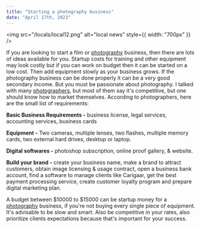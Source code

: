 ```yaml
---
title: "Starting a photography business"
date: "April 17th, 2023"
---
```


<img src="/locals/local12.png" alt="local news" style={{ width: "700px" }} />

If you are looking to start a film or [photography](https://www.adobe.com/ca/creativecloud/photography/discover/commercial-photography.html) business, then there are lots of ideas available for you. Startup costs for training and other equipment may look costly but if you can work on budget then it can be started on a low cost. Then add equipment slowly as your business grows. If the photography business can be done properly it can be a very good secondary income. But you must be passionate about photography. I talked with many [photographers](https://articles.bplans.com/successful-photography-business/), but most of them say it's competitive, but one should know how to market themselves. According to photographers, here are the small list of requirements:

**Basic Business Requirements -** business license, legal services, accounting services, business cards

**Equipment -** Two cameras, multiple lenses, two flashes, multiple memory cards, two external hard drives, desktop or laptop.

**Digital softwares -** photoshop subscription, online proof gallery, & website.

**Build your brand -** create your business name, make a brand to attract customers, obtain image licensing & usage contract, open a business bank account, find a software to manage clients like Carigaar, get the best payment processing service, create customer loyalty program and prepare digital marketing plan.

A budget between $10000 to $15000 can be startup money for a [photography](https://www.oberlo.com/blog/start-a-photography-business) business, if you're not buying every single piece of equipment. It's advisable to be slow and smart. Also be competitive in your rates, also prioritize clients expectations because that's important for your success.
